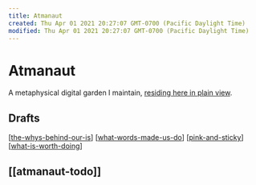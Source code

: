 ```yaml
---
title: Atmanaut
created: Thu Apr 01 2021 20:27:07 GMT-0700 (Pacific Daylight Time)
modified: Thu Apr 01 2021 20:27:07 GMT-0700 (Pacific Daylight Time)
---
```


# Atmanaut

A metaphysical digital garden I maintain, [residing here in plain view](https://atmanaut.me).

## Drafts

[[the-whys-behind-our-is]]
[[what-words-made-us-do]]
[[pink-and-sticky]]
[[what-is-worth-doing]]

## [[atmanaut-todo]]

[//begin]: # "Autogenerated link references for markdown compatibility"
[the-whys-behind-our-is]: the-whys-behind-our-is "The Whys Behind our Is"
[what-words-made-us-do]: what-words-made-us-do "What Words Made Us (Do)"
[pink-and-sticky]: pink-and-sticky "Pink and Sticky"
[what-is-worth-doing]: what-is-worth-doing "What Is Worth Doing‽"
[//end]: # "Autogenerated link references"
